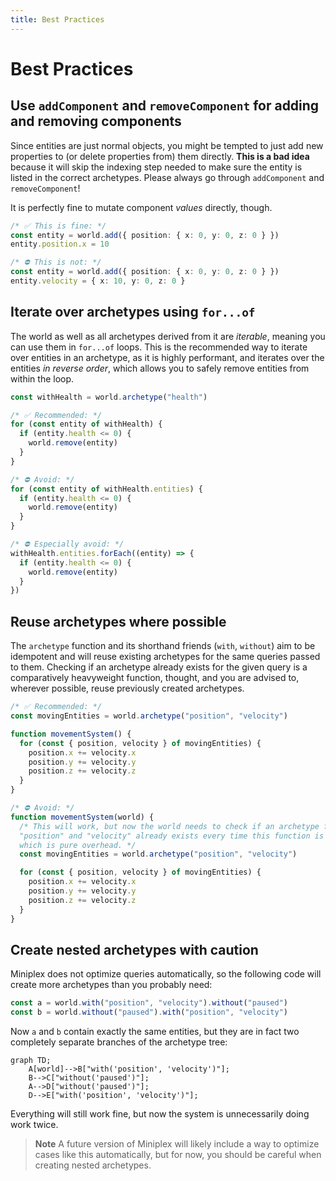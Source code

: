 ```yaml
---
title: Best Practices
---
```


# Best Practices

## Use `addComponent` and `removeComponent` for adding and removing components

Since entities are just normal objects, you might be tempted to just add new properties to (or delete properties from) them directly. **This is a bad idea** because it will skip the indexing step needed to make sure the entity is listed in the correct archetypes. Please always go through `addComponent` and `removeComponent`!

It is perfectly fine to mutate component _values_ directly, though.

```ts
/* ✅ This is fine: */
const entity = world.add({ position: { x: 0, y: 0, z: 0 } })
entity.position.x = 10

/* ⛔️ This is not: */
const entity = world.add({ position: { x: 0, y: 0, z: 0 } })
entity.velocity = { x: 10, y: 0, z: 0 }
```

## Iterate over archetypes using `for...of`

The world as well as all archetypes derived from it are _iterable_, meaning you can use them in `for...of` loops. This is the recommended way to iterate over entities in an archetype, as it is highly performant, and iterates over the entities _in reverse order_, which allows you to safely remove entities from within the loop.

```ts
const withHealth = world.archetype("health")

/* ✅ Recommended: */
for (const entity of withHealth) {
  if (entity.health <= 0) {
    world.remove(entity)
  }
}

/* ⛔️ Avoid: */
for (const entity of withHealth.entities) {
  if (entity.health <= 0) {
    world.remove(entity)
  }
}

/* ⛔️ Especially avoid: */
withHealth.entities.forEach((entity) => {
  if (entity.health <= 0) {
    world.remove(entity)
  }
})
```

## Reuse archetypes where possible

The `archetype` function and its shorthand friends (`with`, `without`) aim to be idempotent and will reuse existing archetypes for the same queries passed to them. Checking if an archetype already exists for the given query is a comparatively heavyweight function, thought, and you are advised to, wherever possible, reuse previously created archetypes.

```ts
/* ✅ Recommended: */
const movingEntities = world.archetype("position", "velocity")

function movementSystem() {
  for (const { position, velocity } of movingEntities) {
    position.x += velocity.x
    position.y += velocity.y
    position.z += velocity.z
  }
}

/* ⛔️ Avoid: */
function movementSystem(world) {
  /* This will work, but now the world needs to check if an archetype for
  "position" and "velocity" already exists every time this function is called,
  which is pure overhead. */
  const movingEntities = world.archetype("position", "velocity")

  for (const { position, velocity } of movingEntities) {
    position.x += velocity.x
    position.y += velocity.y
    position.z += velocity.z
  }
}
```

## Create nested archetypes with caution

Miniplex does not optimize queries automatically, so the following code will create more archetypes than you probably need:

```ts
const a = world.with("position", "velocity").without("paused")
const b = world.without("paused").with("position", "velocity")
```

Now `a` and `b` contain exactly the same entities, but they are in fact two completely separate branches of the archetype tree:

```mermaid
graph TD;
    A[world]-->B["with('position', 'velocity')"];
    B-->C["without('paused')"];
    A-->D["without('paused')"];
    D-->E["with('position', 'velocity')"];
```

Everything will still work fine, but now the system is unnecessarily doing work twice.

> **Note** A future version of Miniplex will likely include a way to optimize cases like this automatically, but for now, you should be careful when creating nested archetypes.
